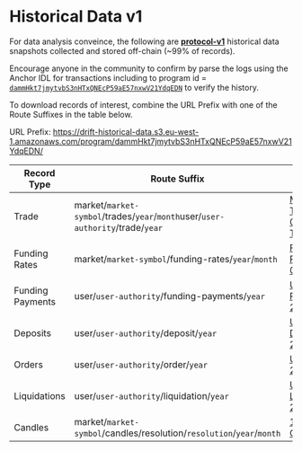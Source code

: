 # Historical Data v1


For data analysis conveince, the following are [**protocol-v1**](https://github.com/drift-labs/protocol-v1) historical data snapshots collected and stored off-chain (\~99% of records).

Encourage anyone in the community to confirm by parse the logs using the Anchor IDL for transactions including to program id = [`dammHkt7jmytvbS3nHTxQNEcP59aE57nxwV21YdqEDN`](https://solana.fm/address/dammHkt7jmytvbS3nHTxQNEcP59aE57nxwV21YdqEDN?cluster=mainnet-solanafmbeta) to verify the history.

To download records of interest, combine the URL Prefix with one of the Route Suffixes in the table below.

URL Prefix: https://drift-historical-data.s3.eu-west-1.amazonaws.com/program/dammHkt7jmytvbS3nHTxQNEcP59aE57nxwV21YdqEDN/

| Record Type      | Route Suffix                                                                        | Example                                                                                                                                                                                                                                                                                                                                                                |
| ---------------- | ----------------------------------------------------------------------------------- | ---------------------------------------------------------------------------------------------------------------------------------------------------------------------------------------------------------------------------------------------------------------------------------------------------------------------------------------------------------------------- |
| Trade            | market/`market-symbol`/trades/`year`/`month`user/`user-authority`/trade/`year` | [Market Trades 03/2022](https://drift-historical-data.s3.eu-west-1.amazonaws.com/program/dammHkt7jmytvbS3nHTxQNEcP59aE57nxwV21YdqEDN/market/SOL-PERP/trades/2022/3)[User Trader 2022](https://drift-historical-data.s3.eu-west-1.amazonaws.com/program/dammHkt7jmytvbS3nHTxQNEcP59aE57nxwV21YdqEDN/user/121MD8DdecTFdUyboAWtn9H6xjcdUTLE7b7mN3RwiJDS/trades/2022) |
| Funding Rates    | market/`market-symbol`/funding-rates/`year`/`month`                                 | [Funding Rates 03/2022](https://drift-historical-data.s3.eu-west-1.amazonaws.com/program/dammHkt7jmytvbS3nHTxQNEcP59aE57nxwV21YdqEDN/market/SOL-PERP/funding-rates/2022/3)                                                                                                                                                                                             |
| Funding Payments | user/`user-authority`/funding-payments/`year`                                       | [User Funding Payments 2021](https://drift-historical-data.s3.eu-west-1.amazonaws.com/program/dammHkt7jmytvbS3nHTxQNEcP59aE57nxwV21YdqEDN/user/13NasSfdZUyAfQYPGNFU2wQTbzK91vZf1Yszxq9GSHj4/funding-payments/2021)                                                                                                                                                     |
| Deposits         | user/`user-authority`/deposit/`year`                                                | [User Deposits 2021](https://drift-historical-data.s3.eu-west-1.amazonaws.com/program/dammHkt7jmytvbS3nHTxQNEcP59aE57nxwV21YdqEDN/user/13NasSfdZUyAfQYPGNFU2wQTbzK91vZf1Yszxq9GSHj4/deposit/2021)                                                                                                                                                                      |
| Orders           | user/`user-authority`/order/`year`                                                  | [User Orders 2022](https://drift-historical-data.s3.eu-west-1.amazonaws.com/program/dammHkt7jmytvbS3nHTxQNEcP59aE57nxwV21YdqEDN/user/1264MYNRHy1LTCp37jAPzn1i6FYXm7PY69iBHMcuT6e4/order/2022)                                                                                                                                                                          |
| Liquidations     | user/`user-authority`/liquidation/`year`                                            | [User Liquidations 2022](https://drift-historical-data.s3.eu-west-1.amazonaws.com/program/dammHkt7jmytvbS3nHTxQNEcP59aE57nxwV21YdqEDN/user/DgtZ1dBzCaR4K38CxgyhxaGCdwXM69N4CZDZ4nsZXYE4/liquidation/2022)                                                                                                                                                              |
| Candles          | market/`market-symbol`/candles/resolution/`resolution`/`year`/`month`               | [1 Min Candles](https://drift-historical-data.s3.eu-west-1.amazonaws.com/program/dammHkt7jmytvbS3nHTxQNEcP59aE57nxwV21YdqEDN/market/SOL-PERP/candles/resolution/1/2022/3)                                                                                                                        